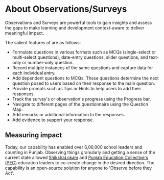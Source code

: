 
# About Observations/Surveys

Observations and Surveys are powerful tools to gain insights and assess the gaps to make learning and development context-aware to deliver meaningful impact. 

The salient features of <ProductName /> are as follows:

* Formulate questions in various formats such as MCQs (single-select or multi-select questions), date-entry questions, slider questions, and text-only or number-only question.
* Record multiple instances of the same questions and capture data for each individual entry.
* Add dependent questions to MCQs. These questions determine the next question posed to users based on their response to the main question. 
* Provide prompts such as Tips or Hints to help users to add their responses.
* Track the survey's or observation's progress using the Progress bar.
* Navigate to different pages of the questionnaire using the Question Map.
* Add remarks or additional information to the responses. 
* Add evidence to support your response.

## Measuring impact

Today, our <ProductName /> capability has enabled over 6,00,000 school leaders and counting in Punjab. Observing things granularly and getting a sense of the current state allowed [ShikshaLokam](https://shikshalokam.org/) and [Punjab Education Collective's (PEC)](https://www.sanjhisikhiya.org/punjab-education-collective) education leaders to co-create change in the desired direction. The capability is an open-source solution for anyone to 'Observe before they Act'.